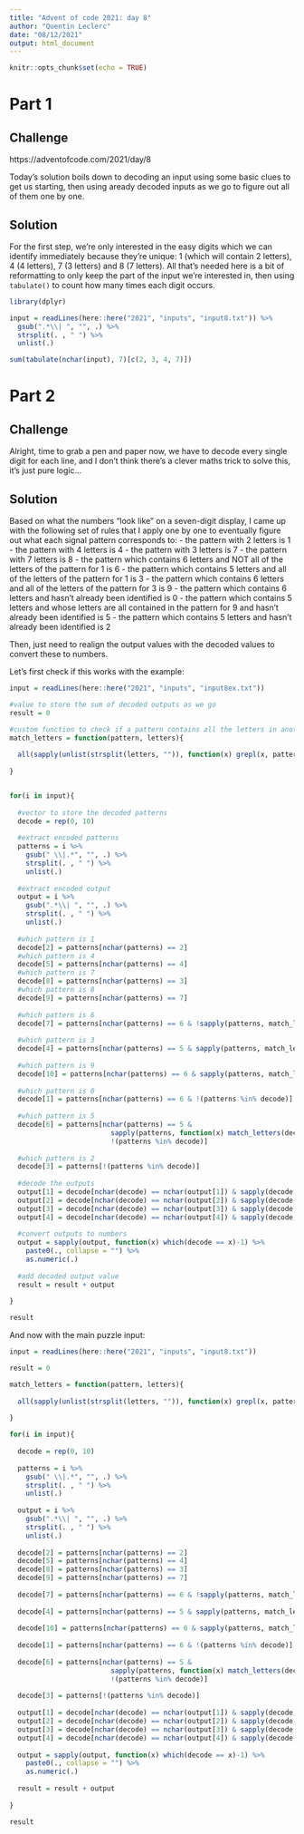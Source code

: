 ```yaml
---
title: "Advent of code 2021: day 8"
author: "Quentin Leclerc"
date: "08/12/2021"
output: html_document
---
```


```r
knitr::opts_chunk$set(echo = TRUE)
```

# Part 1

## Challenge

https://adventofcode.com/2021/day/8

Today's solution boils down to decoding an input using some basic clues to get us starting, then using aready decoded inputs as we go to figure out all of them one by one.

## Solution

For the first step, we're only interested in the easy digits which we can identify immediately because they're unique: 1 (which will contain 2 letters), 4 (4 letters), 7 (3 letters) and 8 (7 letters). All that's needed here is a bit of reformatting to only keep the part of the input we're interested in, then using `tabulate()` to count how many times each digit occurs.

```r

library(dplyr)

input = readLines(here::here("2021", "inputs", "input8.txt")) %>%
  gsub(".*\\| ", "", .) %>%
  strsplit(. , " ") %>%
  unlist(.)

sum(tabulate(nchar(input), 7)[c(2, 3, 4, 7)])

```





# Part 2

## Challenge

Alright, time to grab a pen and paper now, we have to decode every single digit for each line, and I don't think there's a clever maths trick to solve this, it's just pure logic...

## Solution

Based on what the numbers "look like" on a seven-digit display, I came up with the following set of rules that I apply one by one to eventually figure out what each signal pattern corresponds to:
- the pattern with 2 letters is 1
- the pattern with 4 letters is 4
- the pattern with 3 letters is 7
- the pattern with 7 letters is 8
- the pattern which contains 6 letters and NOT all of the letters of the pattern for 1 is 6
- the pattern which contains 5 letters and all of the letters of the pattern for 1 is 3
- the pattern which contains 6 letters and all of the letters of the pattern for 3 is 9
- the pattern which contains 6 letters and hasn't already been identified is 0
- the pattern which contains 5 letters and whose letters are all contained in the pattern for 9 and hasn't already been identified is 5
- the pattern which contains 5 letters and hasn't already been identified is 2

Then, just need to realign the output values with the decoded values to convert these to numbers.

Let's first check if this works with the example:

```r

input = readLines(here::here("2021", "inputs", "input8ex.txt"))

#value to store the sum of decoded outputs as we go
result = 0

#custom function to check if a pattern contains all the letters in another pattern
match_letters = function(pattern, letters){
  
  all(sapply(unlist(strsplit(letters, "")), function(x) grepl(x, pattern)))
  
}


for(i in input){
  
  #vector to store the decoded patterns
  decode = rep(0, 10)
  
  #extract encoded patterns
  patterns = i %>%
    gsub(" \\|.*", "", .) %>%
    strsplit(. , " ") %>%
    unlist(.)
  
  #extract encoded output
  output = i %>%
    gsub(".*\\| ", "", .) %>%
    strsplit(. , " ") %>%
    unlist(.)
  
  #which pattern is 1
  decode[2] = patterns[nchar(patterns) == 2]
  #which pattern is 4
  decode[5] = patterns[nchar(patterns) == 4]
  #which pattern is 7
  decode[8] = patterns[nchar(patterns) == 3]
  #which pattern is 8
  decode[9] = patterns[nchar(patterns) == 7]
  
  #which pattern is 6
  decode[7] = patterns[nchar(patterns) == 6 & !sapply(patterns, match_letters, letters = decode[2])]
  
  #which pattern is 3
  decode[4] = patterns[nchar(patterns) == 5 & sapply(patterns, match_letters, letters = decode[2])]
  
  #which pattern is 9
  decode[10] = patterns[nchar(patterns) == 6 & sapply(patterns, match_letters, letters = decode[4])]
  
  #which pattern is 0
  decode[1] = patterns[nchar(patterns) == 6 & !(patterns %in% decode)]
  
  #which pattern is 5
  decode[6] = patterns[nchar(patterns) == 5 &
                         sapply(patterns, function(x) match_letters(decode[10], x)) &
                         !(patterns %in% decode)]
  
  #which pattern is 2
  decode[3] = patterns[!(patterns %in% decode)]
  
  #decode the outputs
  output[1] = decode[nchar(decode) == nchar(output[1]) & sapply(decode, match_letters, letters = output[1])]
  output[2] = decode[nchar(decode) == nchar(output[2]) & sapply(decode, match_letters, letters = output[2])]
  output[3] = decode[nchar(decode) == nchar(output[3]) & sapply(decode, match_letters, letters = output[3])]
  output[4] = decode[nchar(decode) == nchar(output[4]) & sapply(decode, match_letters, letters = output[4])]
  
  #convert outputs to numbers
  output = sapply(output, function(x) which(decode == x)-1) %>%
    paste0(., collapse = "") %>%
    as.numeric(.)
  
  #add decoded output value
  result = result + output
  
}

result

```

And now with the main puzzle input:

```r

input = readLines(here::here("2021", "inputs", "input8.txt"))

result = 0

match_letters = function(pattern, letters){
  
  all(sapply(unlist(strsplit(letters, "")), function(x) grepl(x, pattern)))
  
}

for(i in input){
  
  decode = rep(0, 10)
  
  patterns = i %>%
    gsub(" \\|.*", "", .) %>%
    strsplit(. , " ") %>%
    unlist(.)
  
  output = i %>%
    gsub(".*\\| ", "", .) %>%
    strsplit(. , " ") %>%
    unlist(.)
  
  decode[2] = patterns[nchar(patterns) == 2]
  decode[5] = patterns[nchar(patterns) == 4]
  decode[8] = patterns[nchar(patterns) == 3]
  decode[9] = patterns[nchar(patterns) == 7]
  
  decode[7] = patterns[nchar(patterns) == 6 & !sapply(patterns, match_letters, letters = decode[2])]
  
  decode[4] = patterns[nchar(patterns) == 5 & sapply(patterns, match_letters, letters = decode[2])]
  
  decode[10] = patterns[nchar(patterns) == 6 & sapply(patterns, match_letters, letters = decode[4])]
  
  decode[1] = patterns[nchar(patterns) == 6 & !(patterns %in% decode)]
  
  decode[6] = patterns[nchar(patterns) == 5 &
                         sapply(patterns, function(x) match_letters(decode[10], x)) &
                         !(patterns %in% decode)]
  
  decode[3] = patterns[!(patterns %in% decode)]
  
  output[1] = decode[nchar(decode) == nchar(output[1]) & sapply(decode, match_letters, letters = output[1])]
  output[2] = decode[nchar(decode) == nchar(output[2]) & sapply(decode, match_letters, letters = output[2])]
  output[3] = decode[nchar(decode) == nchar(output[3]) & sapply(decode, match_letters, letters = output[3])]
  output[4] = decode[nchar(decode) == nchar(output[4]) & sapply(decode, match_letters, letters = output[4])]
  
  output = sapply(output, function(x) which(decode == x)-1) %>%
    paste0(., collapse = "") %>%
    as.numeric(.)
  
  result = result + output
  
}

result

```

